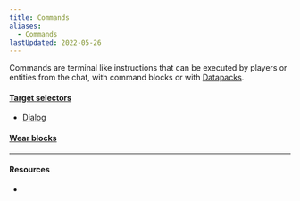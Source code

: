 ```yaml
---
title: Commands
aliases:
  - Commands
lastUpdated: 2022-05-26
---
```



Commands are terminal like instructions that can be executed by players or entities from the chat, with command blocks or with [Datapacks](/datapack).

#### [Target selectors](/targetselectors)

- [Dialog](/dialogcommand)

#### [Wear blocks](/wearblocks)

---

#### Resources

- <Wiki src="https://minecraft.wiki/w/Commands" />